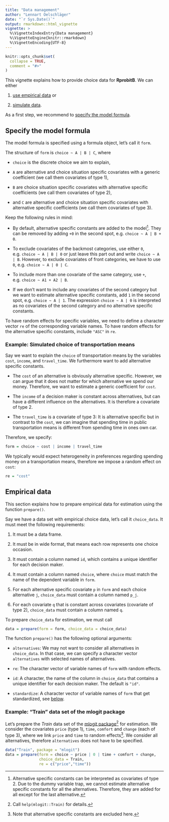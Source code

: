 ```yaml
---
title: "Data management"
author: "Lennart Oelschläger"
date: "`r Sys.Date()`"
output: rmarkdown::html_vignette
vignette: >
  %\VignetteIndexEntry{Data management}
  %\VignetteEngine{knitr::rmarkdown}
  %\VignetteEncoding{UTF-8}
---
```


```r
knitr::opts_chunk$set(
  collapse = TRUE,
  comment = "#>"
)
```

This vignette explains how to provide choice data for **RprobitB**. We can either

1. [use empirical data](#empirical-data) or

2. [simulate data](#simulated-data).

As a first step, we recommend to [specify the model formula](#specify-the-model-formula).


## Specify the model formula

The model formula is specified using a formula object, let's call it `form`.

The structure of `form` is `choice ~ A | B | C`, where

- `choice` is the discrete choice we aim to explain,

- `A` are alternative and choice situation specific covariates with a generic coefficient (we call them covariates of type 1),

- `B` are choice situation specific covariates with alternative specific coefficients (we call them covariates of type 2),

- and `C` are alternative and choice situation specific covariates with
alternative specific coefficients (we call them covariates of type 3).

Keep the following rules in mind:

- By default, alternative specific constants are added to the model[^1]. They can be removed by adding `+0` in the second spot, e.g. `choice ~ A | B + 0`.

- To exclude covariates of the backmost categories, use either `0`, e.g. `choice ~ A | B | 0` or just leave this part out and write `choice ~ A | B `. However, to exclude covariates of front categories, we have to use `0`, e.g. `choice ~ A | 0 | C`. 

- To include more than one covariate of the same category, use `+`, e.g. `choice ~ A1 + A2 | B`.

- If we don't want to include any covariates of the second category but we want to estimate alternative specific constants, add `1` in the second spot, e.g. `choice ~ A | 1`. The expression `choice ~ A | 0` is interpreted as no covariates of the second category and no alternative specific constants.

To have random effects for specific variables, we need to define a character vector `re` of the corresponding variable names. To have random effects for the alternative specific constants, include `"ASC"` in `re`.

[^1]: Alternative specific constants can be interpreted as covariates of type 2. Due to the dummy variable trap, we cannot estimate alternative specific constants for all the alternatives. Therefore, they are added for all except for the last alternative.

### Example: Simulated choice of transportation means

Say we want to explain the `choice` of transportation means by the variables `cost`, `income`, and `travel_time`. We furthermore want to add alternative specific constants.

- The `cost` of an alternative is obviously alternative specific. However, we can argue that it does not matter for which alternative we spend our money. Therefore, we want to estimate a generic coefficient for `cost`.

- The `income` of a decision maker is constant across alternatives, but can have a different influence on the alternatives. It is therefore a covariate of type 2.

- The `travel_time` is a covariate of type 3: It is alternative specific but in contrast to the `cost`, we can imagine that spending time in public transportation means is different from spending time in ones own car.

Therefore, we specify:

```r
form = choice ~ cost | income | travel_time
```

We typically would expect heterogeneity in preferences regarding spending money on a transportation means, therefore we impose a random effect on `cost`:

```r
re = "cost"
```

## Empirical data

This section explains how to prepare empirical data for estimation using the function `prepare()`.

Say we have a data set with empirical choice data, let's call it `choice_data`. It must meet the following requirements:

1. It must be a data frame.

2. It must be in wide format, that means each row represents one choice occasion.

3. It must contain a column named `id`, which contains a unique identifier for each decision maker.

4. It must contain a column named `choice`, where `choice` must match the name of the dependent variable in `form`.

5. For each alternative specific covariate `p` in `form` and each choice alternative `j`, `choice_data` must contain a column named `p_j`.

6. For each covariate `q` that is constant across covariates (covariate of type 2), `choice_data` must contain a column named `q`. 

To prepare `choice_data` for estimation, we must call

```r
data = prepare(form = form, choice_data = choice_data)
```

The function `prepare()` has the following optional arguments:

- `alternatives`: We may not want to consider all alternatives in `choice_data`. In that case, we can specify a character vector `alternatives` with selected names of alternatives.

- `re`: The character vector of variable names of `form` with random effects.

- `id`: A character, the name of the column in `choice_data` that contains a unique identifier for each decision maker. The default is `"id"`. 

- `standardize`: A character vector of variable names of `form` that get standardized, see [below](#standardize-covariates).

### Example: "Train" data set of the mlogit package

Let's prepare the *Train* data set of the [mlogit package](https://cran.r-project.org/package=mlogit)[^3] for estimation. We consider the covariates `price` (type 1), `time`, `comfort` and `change` (each of type 3), where we link `price` and `time` to random effects[^4]. We consider all alternatives, therefore `alternatives` does not have to be specified.

```r
data("Train", package = "mlogit")
data = prepare(form = choice ~ price | 0 | time + comfort + change, 
               choice_data = Train,
               re = c("price","time"))
```

[^3]: Call `help(mlogit::Train)` for details.

[^4]: Note that alternative specific constants are excluded here.






